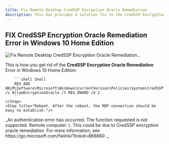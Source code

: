 ```yaml
---
title: Fix Remote Desktop CredSSP Encryption Oracle Remediation
description: This doc provides a solution fix to the CredSSP Encryption Oracle Remediation Error in Windows 10 Home Edition. It involves running a command prompt as administrator, pasting a code, and rebooting the system.
---
```


## FIX CredSSP Encryption Oracle Remediation Error in Windows 10 Home Edition

![Fix Remote Desktop CredSSP Encryption Oracle Remediation...](/assets/iYmlnKKkGu7hz93ByFxM6_cred-ssp-encryption-oracle-remediation-error-23ae56892c.png)

This is how you get rid of the **CredSSP Encryption Oracle Remediation** Error in Windows 10 Home Edition:

<Steps>
    <Step title="Type `cmd` in the search bar of your Windows 10"/>
    <Step title="Right click on cmd and `run as Administrator`"/>
    <Step title="Copy/paste the following code and confirm with `Enter`">

        ```shell Shell
        REG ADD HKLM\Software\Microsoft\Windows\CurrentVersion\Policies\System\CredSSP\Parameters\ /v AllowEncryptionOracle /t REG_DWORD /d 2
        ```
    </Step>
    <Step title="Reboot. After the reboot, the RDP connection should be easy to establish."/>

</Steps>

<Warning>
_An authentication error has occurred. The function requested is not supported. Remote computer: \<IP or name of computer>. This could be due to CredSSP encryption oracle remediation. For more information, see https://go.microsoft.com/fwlink/?linkid=866660 ._
</Warning>
